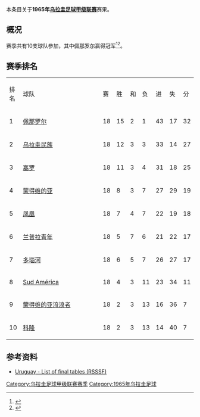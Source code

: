 本条目关于'''1965年[[乌拉圭足球甲级联赛|乌拉圭足球甲级联赛]]'''赛果。

==概况==
赛季共有10支球队参加，其中[[佩那罗尔足球俱乐部|佩那罗尔]]赢得冠军<ref>{{Cite web |url=http://www.campeoesdofutebol.com.br/uruguai.html |title=Campeoesdofutebol.com.br |accessdate=2017-08-25 |archive-date=2017-08-25 |archive-url=https://web.archive.org/web/20170825064212/http://www.campeoesdofutebol.com.br/uruguai.html |dead-url=no }}</ref><ref>{{Cite web |url=http://www.sobrefutbol.com/torneos/torneo_uruguayo.htm |title=Sobrefutbol.com |accessdate=2017-08-25 |archive-date=2017-08-25 |archive-url=https://web.archive.org/web/20170825063006/http://www.sobrefutbol.com/torneos/torneo_uruguayo.htm |dead-url=no }}</ref>。

==赛季排名==
{| class="wikitable" style="text-align:center;"
|排名||style="width:15em"|球队||赛||胜||和||负||进||失||分
|-
|1||align="left"|[[佩那罗尔足球俱乐部|佩那罗尔]]||18||15||2||1||43||17||32
|-
|2||align="left"|[[民族足球俱乐部|乌拉圭民族]]||18||12||3||3||33||14||27
|-
|3||align="left"|[[塞罗竞技俱乐部|塞罗]]||18||11||3||4||31||18||25
|-
|4||align="left"|[[蒙得维的亚竞赛俱乐部|蒙得维的亚]]||18||8||3||7||27||29||19
|-
|5||align="left"|[[凤凰竞技俱乐部|凤凰]]||18||7||4||7||22||19||18
|-
|6||align="left"|[[兰普拉青年|兰普拉青年]]||18||5||7||6||21||22||17
|-
|7||align="left"|[[多瑙河足球俱乐部|多瑙河]]||18||6||5||7||26||27||17
|-
|8||align="left"|[[Sud_América|Sud América]]||18||4||3||11||23||34||11
|-
|9||align="left"|[[蒙得维的亚流浪者足球俱乐部|蒙得维的亚流浪者]]||18||2||3||13||16||36||7
|-
|10||align="left"|[[科隆足球俱乐部_(乌拉圭)|科隆]]||18||2||3||13||14||40||7
|}

==参考资料==
{{reflist}}

*[http://www.rsssf.com/tablesu/uruhist.html Uruguay - List of final tables (RSSSF)]{{Wayback|url=http://www.rsssf.com/tablesu/uruhist.html |date=20100102114932 }}

{{Primera División Uruguaya seasons}}


[[Category:乌拉圭足球甲级联赛赛季|Category:乌拉圭足球甲级联赛赛季]]
[[Category:1965年乌拉圭足球|Category:1965年乌拉圭足球]]